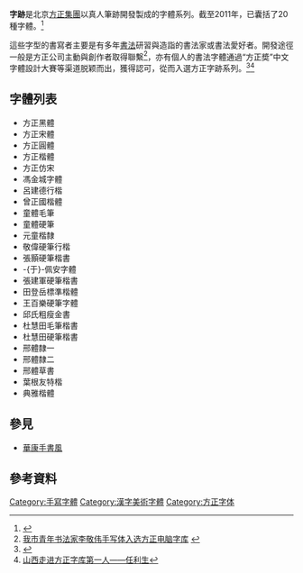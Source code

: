 '''字跡'''是北京[[方正集團|方正集團]]以真人筆跡開發製成的字體系列。截至2011年，已囊括了20種字體。<ref>{{Cite web |url=http://www.foundertype.com/index/ziji.html |title=方正字迹 |access-date=2011-07-02 |archive-date=2016-11-25 |archive-url=https://web.archive.org/web/20161125163508/http://www.foundertype.com/index/ziji.html |dead-url=no }}</ref>

這些字型的書寫者主要是有多年[[書法|書法]]研習與造詣的書法家或書法愛好者。開發途徑一般是方正公司主動與創作者取得聯繫<ref>[http://www.jy.js.cn/article/show.php?itemid-42808/page-1.html 我市青年书法家李敬伟手写体入选方正电脑字库] {{webarchive|url=https://web.archive.org/web/20160304090732/http://www.jy.js.cn/article/show.php?itemid-42808%2Fpage-1.html |date=2016-03-04 }}</ref>，亦有個人的書法字體通過“方正奬”中文字體設計大賽等渠道脱颖而出，獲得認可，從而入選方正字跡系列。<ref>{{Cite web |url=http://www.foundertype.com/ztds/5th/2010-05/11/content_1082.htm |title=主题类作品展 - 二等奖 任利生《佛经体楷书》 |access-date=2011-07-02 |archive-date=2015-05-25 |archive-url=https://web.archive.org/web/20150525235418/http://www.foundertype.com/ztds/5th/2010-05/11/content_1082.htm |dead-url=no }}</ref><ref>[http://ent.163.com/10/0921/11/6H3P6T4V00032DGD.html 山西走进方正字库第一人——任利生]{{Dead link|date=2019年12月 |bot=InternetArchiveBot |fix-attempted=yes }}</ref>

== 字體列表 ==
* 方正黑體
* 方正宋體
* 方正圓體
* 方正楷體
* 方正仿宋
* 馮金城字體
* 呂建德行楷
* 曾正國楷體
* 童體毛筆
* 童體硬筆
* 元童楷隸
* 敬偉硬筆行楷
* 張顥硬筆楷書
* -{于}-佩安字體
* 張建軍硬筆楷書
* 田登岳標準楷體
* 王百樂硬筆字體
* 邱氏粗瘦金書
* 杜慧田毛筆楷書
* 杜慧田硬筆楷書
* 邢體隸一
* 邢體隸二
* 邢體草書
* 葉根友特楷
* 典雅楷體

== 參見 ==
*[[華康手書風|華康手書風]]

== 參考資料 ==
<references/>

[[Category:手寫字體|Category:手寫字體]]
[[Category:漢字美術字體|Category:漢字美術字體]]
[[Category:方正字体|Category:方正字体]]